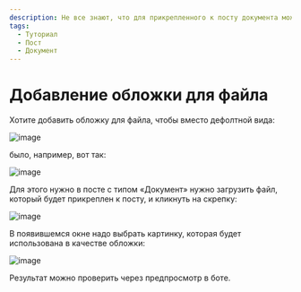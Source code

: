 ```yaml
---
description: Не все знают, что для прикрепленного к посту документа можно поменять дефолтную обложку
tags:
  - Туториал
  - Пост
  - Документ
---
```


# Добавление обложки для файла

Хотите добавить обложку для файла, чтобы вместо дефолтной вида:

![image](https://user-images.githubusercontent.com/24430718/107146071-dcf3c800-6956-11eb-8088-cd62fc998e1d.png)

было, например, вот так:

![image](https://user-images.githubusercontent.com/24430718/107146084-ec731100-6956-11eb-9a5f-4e3de950f9e3.png)

Для этого нужно в посте с типом «Документ» нужно загрузить файл, который будет прикреплен к посту, и кликнуть на скрепку:

![image](https://user-images.githubusercontent.com/24430718/107146093-fbf25a00-6956-11eb-8ab1-46ab57ba007c.png)

В появившемся окне надо выбрать картинку, которая будет использована в качестве обложки:

![image](https://user-images.githubusercontent.com/24430718/107146100-07de1c00-6957-11eb-8b34-d44ecb133f76.png)

Результат можно проверить через предпросмотр в боте.
